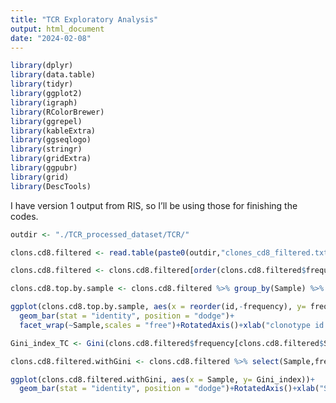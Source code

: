 ```yaml
---
title: "TCR Exploratory Analysis"
output: html_document
date: "2024-02-08"
---
```


```r
library(dplyr)
library(data.table)
library(tidyr)
library(ggplot2)
library(igraph)
library(RColorBrewer)
library(ggrepel)
library(kableExtra)
library(ggseqlogo)
library(stringr)
library(gridExtra)
library(ggpubr)
library(grid)
library(DescTools)
```
I have version 1 output from RIS, so I'll be using those for finishing the codes.

```r
outdir <- "./TCR_processed_dataset/TCR/"
```

```r
clons.cd8.filtered <- read.table(paste0(outdir,"clones_cd8_filtered.txt"),sep = "\t",header = T)
```

```r
clons.cd8.filtered <- clons.cd8.filtered[order(clons.cd8.filtered$frequency,decreasing = T),]
```

```r
clons.cd8.top.by.sample <- clons.cd8.filtered %>% group_by(Sample) %>% slice_max(order_by = frequency,n = 20)
```

```r
ggplot(clons.cd8.top.by.sample, aes(x = reorder(id,-frequency), y= frequency))+
  geom_bar(stat = "identity", position = "dodge")+
  facet_wrap(~Sample,scales = "free")+RotatedAxis()+xlab("clonotype id ordered by frequency")
```

```r
Gini_index_TC <- Gini(clons.cd8.filtered$frequency[clons.cd8.filtered$Sample=="T_C"])
```

```r
clons.cd8.filtered.withGini <- clons.cd8.filtered %>% select(Sample,frequency) %>% group_by(Sample) %>% mutate(Gini_index = Gini(frequency))
```


```r
ggplot(clons.cd8.filtered.withGini, aes(x = Sample, y= Gini_index))+
  geom_bar(stat = "identity", position = "dodge")+RotatedAxis()+xlab("Sample")
```


